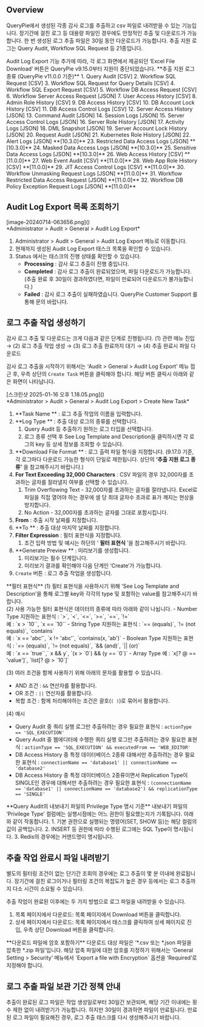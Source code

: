 
## Overview
QueryPie에서 생성된 각종 감사 로그를 추출하고 csv 파일로 내려받을 수 있는 기능입니다. 장기간에 걸친 로그 등 대용량 파일인 경우에도 안정적인 추출 및 다운로드가 가능합니다. 한 번 생성된 로그 추출 파일은 30일 동안 다운로드가 가능합니다. 추출 지원 로그는 Query Audit, Workflow SQL Request 등 21종입니다.

<Callout type="important">
Audit Log Export 기능 추가에 따라, 각 로그 화면에서 제공되던 ‘Excel File Download’ 버튼은 QueryPie v9.15.0부터 지원이 중단되었습니다.
</Callout>

<Callout type="important">
 **추출 지원 로그 종류 (QueryPie v11.0.0 기준)** 
1. Query Audit [CSV]
2. Workflow SQL Request [CSV]
3. Workflow SQL Request for Query Details [CSV]
4. Workflow SQL Export Request [CSV]
5. Workflow DB Access Request [CSV]
6. Workflow Server Access Request [JSON]
7. User Access History [CSV]
8. Admin Role History [CSV]
9. DB Access History [CSV]
10. DB Account Lock History [CSV]
11. DB Access Control Logs [CSV]
12. Server Access History [JSON]
13. Command Audit [JSON]
14. Session Logs [JSON]
15. Server Access Control Logs [JSON]
16. Server Role History [JSON]
17. Activity Logs [JSON]
18. DML Snapshot [JSON]
19. Server Account Lock History [JSON]
20. Request Audit [JSON]
21. Kubernetes Role History [JSON]
22. Alert Logs [JSON] **[10.3.0]** 
23. Restricted Data Access Logs [JSON] **[10.3.0]** 
24. Masked Data Access Logs [JSON] **[10.3.0]** 
25. Sensitive Data Access Logs [JSON] **[10.3.0]** 
26. Web Access History [CSV] **[11.0.0]**
27. Web Event Audit [CSV] **[11.0.0]**
28. Web App Role History [CSV] **[11.0.0]**
29. JIT Access Control Logs [CSV] **[11.0.0]**
30. Workflow Unmasking Request Logs [JSON] **[11.0.0]** 
31. Workflow Restricted Data Access Request [JSON] **[11.0.0]** 
32. Workflow DB Policy Exception Request Logs [JSON] **[11.0.0]** 
</Callout>



## Audit Log Export 목록 조회하기
<p align="center">
<div>[image-20240714-063656.png]()</div>
*Administrator &gt; Audit &gt; General &gt; Audit Log Export*
</p>

1. Administrator &gt; Audit &gt; General &gt; Audit Log Export 메뉴로 이동합니다.
2. 현재까지 생성된 Audit Log Export 태스크 목록을 확인할 수 있습니다.
3. Status 에서는 태스크의 진행 상태를 확인할 수 있습니다.
    *  **Processing**  : 감사 로그 추출이 진행 중입니다.
    *  **Completed**  : 감사 로그 추출이 완료되었으며, 파일 다운로드가 가능합니다. (추출 완료 후 30일이 경과하였다면, 파일이 만료되어 다운로드가 불가능합니다.)
    *  **Failed**  : 감사 로그 추출이 실패하였습니다. QueryPie Customer Support 를 통해 문의 바랍니다.

## 로그 추출 작업 생성하기
감사 로그 추출 및 다운로드는 크게 다음과 같은 단계로 진행됩니다. (1) 관련 메뉴 진입 → (2) 로그 추출 작업 생성 → (3) 로그 추출 완료까지 대기 → (4) 추출 완료시 파일 다운로드

감사 로그 추출을 시작하기 위해서는 ‘Audit &gt; General &gt; Audit Log Export’ 메뉴 접근 후, 우측 상단의 `Create Task` 버튼을 클릭해야 합니다. 해당 버튼 클릭시 아래와 같은 화면이 나타납니다.

<p align="center">
<div>[스크린샷 2025-01-16 오후 1.18.05.png]()</div>
*Administrator &gt; Audit &gt; General &gt; Audit Log Export &gt; Create New Task*
</p>

1.  **Task Name ** : 로그 추출 작업의 이름을 입력합니다.
2.  **Log Type ** : 추출 대상 로그의 종류를 선택합니다. 
    1. Query Audit 등 추출하기 원하는 로그 타입을 선택합니다.
    2. 로그 종류 선택 후 See Log Template and Description을 클릭하시면 각 로그의 key 등 상세 정보를 조회할 수 있습니다.
3.  **Download File Format ** : 로그 출력 파일 형식을 지정합니다. (9.17.0 기준, 각 로그마다 다운로드 가능한 형식이 단일로 제한됩니다. 상단의  **‘추출 지원 로그 종류’** 을 참고해주시기 바랍니다.) 
4.  **For Text Exceeding 32,000 Characters**  : CSV 파일의 경우 32,000자를 초과하는 글자를 잘라낼지 여부를 선택할 수 있습니다.
    1. Trim Overflowing Text - 32,000자를 초과하는 글자를 잘라냅니다. Excel로 파일을 직접 열어야 하는 경우에 셀 당 최대 글자수 초과로 표가 깨지는 현상을 방지합니다.
    2. No Action - 32,000자를 초과하는 글자를 그대로 포함시킵니다.
5.  **From**  : 추출 시작 날짜를 지정합니다.
6.  **To ** : 추출 대상 마지막 날짜를 지정합니다.
7.  **Filter Expression**  : 필터 표현식을 지정합니다. 
    1. 조건 입력 방법 및 예시는 하단의 ‘ **필터 표현식** ’을 참고해주시기 바랍니다.
8.  **Generate Preview ** : 미리보기를 생성합니다. 
    1. 미리보기는 필수 단계입니다.
    2. 미리보기 결과를 확인해야 다음 단계인 ‘Create’가 가능합니다.
9. `Create` 버튼 : 로그 추출 작업을 생성합니다. 



<Callout type="important">
 **필터 표현식** 
(1) 필터 표현식을 사용하시기 위해 'See Log Template and Description'을 통해 로그별 key와 각각의 type 및 포함하는 value를 참고해주시기 바랍니다.<br/>
(2) 사용 가능한 필터 표현식은 데이터의 종류에 따라 아래와 같이 나뉩니다. 
- Number Type
지원하는 표현식 : `&gt;`, `&lt;`, `&lt;=`, `&gt;=`, `==`, `!=`<br/>예 : `x &gt; `10``, `x == `10``
- String Type
지원하는 표현식 : `== (equals)`, `!= (not equals)`, `contains`<br/>예 : `x == 'abc'`, `x != 'abc'`, `contains(x, 'ab')`
- Boolean Type 
지원하는 표현식 : `== (equals)`, `!= (not equals)`, `&& (and)`, `|| (or)`<br/>예 : `x == `true``,` x && y`, `(x &gt; `0`) && (y == `0`)`
- Array Type
예 : `x[? @ == 'value']`, `list[? @ &gt; `10`]`

(3) 여러 조건을 함께 사용하기 위해 아래의 문자를 활용할 수 있습니다.
- AND 조건 : `&&` 연산자를 활용합니다.
- OR 조건 : `||` 연산자를 활용합니다.
- 복합 조건 : 함께 처리해야하는 조건은 괄호(`( )`)로 묶어서 활용합니다.

(4) 예시
- Query Audit 중 쿼리 실행 로그만 추출하려는 경우 필요한 표현식 : `actionType == 'SQL_EXECUTION'`
- Query Audit 중 웹에디터에 수행한 쿼리 실행 로그만 추출하려는 경우 필요한 표현식 : `actionType == 'SQL_EXECUTION' && executedFrom == 'WEB_EDITOR'`
- DB Access History 중 특정 데이터베이스 2종류 대해서만 추출하려는 경우 필요한 표현식 : `connectionName == 'database1' || connectionName == 'database2'`
- DB Access History 중 특정 데이터베이스 2종류이면서 Replication Type이 SINGLE인 경우에 대해서만 추출하려는 경우 필요한 표현식 : `(connectionName == 'database1' || connectionName == 'database2') && replicationType == 'SINGLE'`
</Callout>



<Callout type="important">
 **Query Audit의 내보내기 파일의 Privilege Type 명시 기준** 
내보내기 파일의 ‘Privilege Type’ 컬럼에는 실행시점에는 어느 권한이 필요했는지가 기록됩니다. 아래와 같이 작동합니다. 
1. 기본 권한으로 실행되는 명령어(SET, SHOW 등)는 해당 컬럼의 값이 공백입니다.
2. INSERT 등 권한에 따라 수행된 로그에는 SQL Type이 명시됩니다. 
3. Redis의 경우에는 커맨드명이 명시됩니다.
</Callout>



## 추출 작업 완료시 파일 내려받기
별도의 필터링 조건이 없는 단기간 조회의 경우에는 로그 추출이 몇 분 이내에 완료됩니다. 장기간에 걸친 로그이거나 필터링 조건의 복잡도가 높은 경우 등에서는 로그 추출까지 다소 시간이 소요될 수 있습니다.

추출 작업이 완료된 이후에는 두 가지 방법으로 로그 파일을 내려받을 수 있습니다.

1. 목록 페이지에서 다운로드: 목록 페이지에서 Download 버튼을 클릭합니다.
2. 상세 페이지에서 다운로드: 목록 페이지에서 태스크를 클릭하여 상세 페이지로 진입, 우측 상단 Download 버튼을 클릭합니다.

<Callout type="important">
 **다운로드 파일에 암호 포함하기** 
다운로드 대상 파일은 ‘*.csv 또는 *.json 파일을 압축한 *.zip 파일’입니다. 
해당 압축 파일에 대한 암호를 지정하기 위해서는 ‘General Setting &gt; Security’ 메뉴에서 `Export a file with Encryption` 옵션을 ‘Required’로 지정해야 합니다. 
</Callout>



## 로그 추출 파일 보관 기간 정책 안내
추출이 완료된 로그 파일은 작업 생성일로부터 30일간 보관되며, 해당 기간 이내에는 횟수 제한 없이 내려받기가 가능합니다. 하지만 30일이 경과하면 파일이 만료됩니다. 만료된 로그 파일이 필요해진 경우, 로그 추출 태스크를 다시 생성해주시기 바랍니다.

